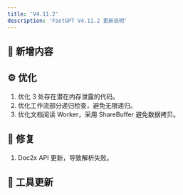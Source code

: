 ```yaml
---
title: 'V4.11.2'
description: 'FastGPT V4.11.2 更新说明'
---
```


## 🚀 新增内容

## ⚙️ 优化

1. 优化 3 处存在潜在内存泄露的代码。
2. 优化工作流部分递归检查，避免无限递归。
3. 优化文档阅读 Worker，采用 ShareBuffer 避免数据拷贝。

## 🐛 修复

1. Doc2x API 更新，导致解析失败。

## 🔨 工具更新
